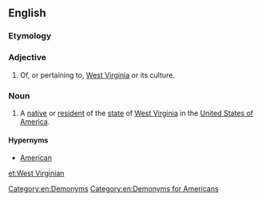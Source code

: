 ==English==

===Etymology===
{{suffix|West Virginia|an|lang=en}}

===Adjective===
{{en-adj|-}}

# Of, or pertaining to, [[West Virginia]] or its culture.

===Noun===
{{en-noun}}

# A [[native]] or [[resident]] of the [[state]] of [[West Virginia]] in the [[United States of America]].

====Hypernyms====
* [[American]]

[[Category:en:Demonyms]]
[[Category:en:Demonyms for Americans]]

[[et:West Virginian]]